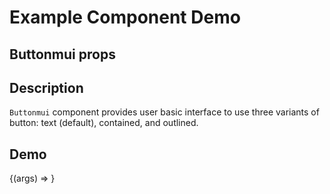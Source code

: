 
<Meta title="Example/Buttonmui" component={Buttonmui} />

# Example Component Demo

## Buttonmui props
<Props of={Buttonmui} />

## Description

`Buttonmui` component provides user basic interface to use three variants of button: text (default), contained, and outlined.

## Demo

<Canvas>
  <Story name="Material UI Buttonmui">
    {(args) => <Buttonmui {...args} />}
  </Story>
</Canvas>